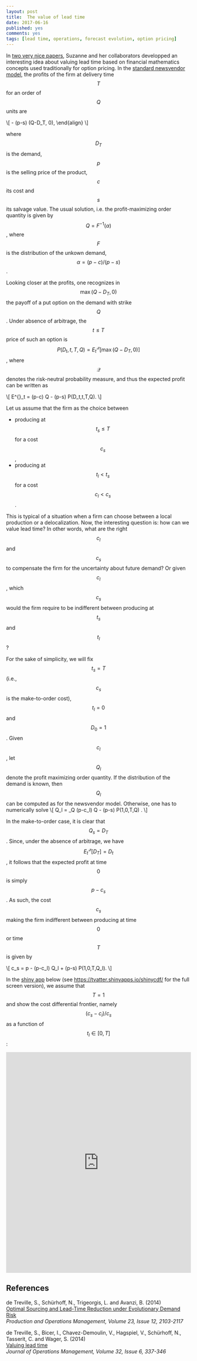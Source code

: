 ```yaml
---
layout: post
title:  The value of lead time
date: 2017-06-16
published: yes
comments: yes
tags: [lead time, operations, forecast evolution, option pricing]
---
```


In [two very nice papers](#references), Suzanne and her collaborators developped 
an interesting idea about valuing lead time based on financial mathematics concepts used traditionally for option pricing. In the [standard newsvendor model](https://en.wikipedia.org/wiki/Newsvendor_model), the profits of the firm at delivery time $$T$$ for an order of $$Q$$ units are

\\[
\begin{align}
\Pi_T &= p \min(D_T,Q) - c Q + s \max(Q-D_T, 0) \\\
&= (p-c) Q - (p-s) \max(Q-D_T, 0),
\end{align}
\\]

where $$D_T$$ is the demand, $$p$$ is the selling price of the product, $$c$$ its cost and $$s$$ its salvage value. The usual solution, i.e. the profit-maximizing order quantity is given by $$Q = F^{-1}(\alpha)$$,
where $$F$$ is the distribution of the unkown demand, $$\alpha = (p-c)/(p-s)$$.

Looking closer at the profits, one recognizes in $$\max(Q-D_T, 0)$$ the payoff of a put 
option on the demand with strike $$Q$$. Under absence of arbitrage, the $$t \leq T$$ price of such an option is $$P(D_t,t,T,Q) = E^{\mathcal{Q}}_t \left[ \max(Q-D_T, 0) \right]$$, where $$\mathcal{Q}$$ denotes the risk-neutral probability measure, and thus the expected profit can be written as

\\[
 E^{\mathcal{Q}}_t \left[ \Pi_T \right] = (p-c) Q - (p-s) P(D_t,t,T,Q).
\\]

Let us assume that the firm as the choice between

* producing at $$t_s \leq  T$$ for a cost $$c_s$$,
* producing at $$t_l< t_s$$ for a cost $$c_l < c_s$$.

This is typical of a situation when a firm can choose between a local production or a delocalization. Now, the interesting question is: how can we value lead time? In other words, what are the right $$c_l$$ and $$c_s$$ to compensate the firm for the uncertainty about future demand? Or given $$c_l$$, which $$c_s$$ would the firm require to be indifferent between producing at $$t_s$$ and $$t_l$$?

For the sake of simplicity, we will fix $$t_s = T$$ (i.e., $$c_s$$ is the make-to-order cost), $$t_l=0$$ and $$D_0=1$$. Given $$c_l$$, let $$Q_l$$ denote the profit maximizing order quantity. If the distribution of the demand is known, then $$Q_l$$ can be computed as for the newsvendor model. Otherwise, one has to numerically solve
\\[
 Q_l = \mbox{argmax}_Q \left\lbrace (p-c_l) Q - (p-s) P(1,0,T,Q) \right\rbrace.
\\]

In the make-to-order case, it is clear that $$Q_s=D_T$$. Since, under the absence of arbitrage, we have 
$$E^{\mathcal{Q}}_t \left[ D_T \right] = D_t$$, it follows that the expected profit at time $$0$$ is simply $$p-c_s$$. 
As such, the cost $$c_s$$ making the firm indifferent between producing at time $$0$$ or time $$T$$ is given by

\\[
c_s = p - (p-c_l) Q_l + (p-s) P(1,0,T,Q_l).
\\]

In the [shiny app](https://shiny.rstudio.com/) below (see [https://tvatter.shinyapps.io/shinycdf/](https://tvatter.shinyapps.io/shinycdf/) for the full screen version), we assume that $$T=1$$ and show the cost differential frontier, namely $$(c_s-c_l)/c_s$$ as a function of $$t_l \in [0,T]$$:

<iframe src="https://tvatter.shinyapps.io/shinycdf/" width="100%" height="600" style="border: none;"></iframe>

## References

de Treville, S., Schürhoff, N., Trigeorgis, L. and Avanzi, B. (2014)  
[Optimal Sourcing and Lead-Time Reduction under Evolutionary Demand  Risk](http://dx.doi.org/10.1111/poms.12223)  
*Production and Operations Management, Volume 23, Issue 12, 2103-2117*

de Treville, S., Bicer, I., Chavez-Demoulin, V., Hagspiel, V., Schürhoff, N., Tasserit, C. and Wager, S. (2014)  
[Valuing lead time](http://dx.doi.org/10.1016/j.jom.2014.06.002)  
*Journal of Operations Management, Volume 32, Issue 6, 337-346*